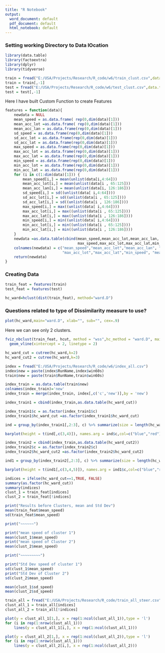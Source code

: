 ```yaml
---
title: "R Notebook"
output:
  word_document: default
  pdf_document: default
  html_notebook: default
---
```


### Setting working Directory to Data lOcation

```r
library(data.table)
library(factoextra)
library(dplyr)
library(tidyverse)
```
```r
train = fread("E:/USA/Projects/Research/R_code/w6/train_clust.csv",data.table = T)
train = train[,-1]
test = fread("E:/USA/Projects/Research/R_code/w6/test_clust.csv",data.table = T)
test = test[,-1]
```
Here I have built Custom Function to create Features
```r
features = function(data){
    newdata = NULL
    mean_speed = as.data.frame( rep(0,dim(data)[1]))
    mean_acc_lot =as.data.frame( rep(0,dim(data)[1]))
    mean_acc_lan = as.data.frame(rep(0,dim(data)[1]))
    sd_speed = as.data.frame(rep(0,dim(data)[1]))
    sd_acc_lot = as.data.frame(rep(0,dim(data)[1]))
    sd_acc_lat = as.data.frame(rep(0,dim(data)[1]))
    max_speed = as.data.frame(rep(0,dim(data)[1]))
    max_acc_lot = as.data.frame(rep(0,dim(data)[1]))
    max_acc_lat = as.data.frame(rep(0,dim(data)[1]))
    min_speed = as.data.frame(rep(0,dim(data)[1]))
    min_acc_lot = as.data.frame(rep(0,dim(data)[1]))
    min_acc_lat = as.data.frame(rep(0,dim(data)[1]))
    for (i in c(1:dim(data)[1])) {
        mean_speed[i,] = mean(unlist(data[i,4:64]))
        mean_acc_lot[i,] = mean(unlist(data[i , 65:125]))
        mean_acc_lan[i,] = mean(unlist(data[i, 126:186]))
        sd_speed[i,] = sd((unlist(data[ i,4:64])))
        sd_acc_lot[i,] = sd((unlist(data[i , 65:125])))
        sd_acc_lat[i,] = sd((unlist(data[i , 126:186])))
        max_speed[i,] = max((unlist(data[ i,4:64])))
        max_acc_lot[i,] = max((unlist(data[i , 65:125])))
        max_acc_lat[i,] = max((unlist(data[i , 126:186])))
        min_speed[i,] = min((unlist(data[ i,4:64])))
        min_acc_lot[i,] = min((unlist(data[i , 65:125])))
        min_acc_lat[i,] = min((unlist(data[i , 126:186])))
    }
    newdata =as.data.table(cbind(mean_speed,mean_acc_lot,mean_acc_lan, sd_speed,sd_acc_lot,sd_acc_lat,
                                 max_speed,max_acc_lot,max_acc_lat,min_speed,mean_acc_lot,mean_acc_lan))
    colnames(newdata) = c("mean_speed","mean_acc_lot","mean_acc_lan", "sd_speed","sd_acc_lot","sd_acc_lat","max_speed",
                          "max_acc_lot","max_acc_lat","min_speed", "mean_acc_lot","mean_acc_lan")
    return(newdata)
}
```
### Creating Data

```r
train_feat = features(train)
test_feat = features(test)
```

```r
hc_ward=hclust(dist(train_feat), method="ward.D")
```
### Questions related to type of Dissimilarity measure to use?

```r

plot(hc_ward,main="ward.D", xlab="", sub="", cex=.9)

```
Here we can see only 2 clusters.
```r
fviz_nbclust(train_feat, hcut, method = "wss",hc_method = "ward.D", main = "Ward.D") +
  geom_vline(xintercept = 2, linetype = 2)
```
```r
hc_ward_cut = cutree(hc_ward,k=2)
hc_ward_cut2 = cutree(hc_ward,k=3)
```


```r
index = fread("E:/USA/Projects/Research/R_code/w6/index_all.csv")
index$new = paste(index$RunName,index$win60s)
train$new = paste(train$RunName,train$win60s)

index_train = as.data.table(train$new)
colnames(index_train)='new'
index_train = merge(index_train, index[,c('c','new')],by = 'new')

index_train1 = cbind(index_train,as.data.table(hc_ward_cut))

```
```r
index_train1$c = as.factor(index_train1$c)
index_train1$hc_ward_cut =as.factor(index_train1$hc_ward_cut)
```

```r
ind = group_by(index_train1[,2:3], c) %>% summarize(size = length(hc_ward_cut), frq1 = summary(hc_ward_cut)[1],frq2 = summary(hc_ward_cut)[2])

barplot(height = t(ind[,c(3,4)]), names.arg = ind$c,col=c("blue","red"),legend.text = c("1","2"),args.legend = list(x = "topleft"),axisnames = T,cex.names = 0.5)

```

```r
index_train2 = cbind(index_train,as.data.table(hc_ward_cut2))
index_train2$c = as.factor(index_train2$c)
index_train2$hc_ward_cut2 =as.factor(index_train2$hc_ward_cut2)
```

```r
ind1 = group_by(index_train2[,2:3], c) %>% summarize(size = length(hc_ward_cut2), frq1 = summary(hc_ward_cut2)[1],frq2 = summary(hc_ward_cut2)[2],frq3 = summary(hc_ward_cut2)[3])

barplot(height = t(ind1[,c(3,4,5)]), names.arg = ind1$c,col=c("blue","red","green"),legend.text = c("1","2","3"),args.legend = list(x = "topleft"),axisnames = T,cex.names = 0.5)
```

```r
indices = ifelse(hc_ward_cut==1,TRUE, FALSE)
summary(as.factor(hc_ward_cut))
summary(indices)
clust_1 = train_feat[indices]
clust_2 = train_feat[!indices]

```

```r
print("Results before Clusters, mean and Std Dev")
mean(train_feat$mean_speed)
sd(train_feat$mean_speed)

print("~~~~~~")

print("mean speed of cluster 1")
mean(clust_1$mean_speed)
print("mean speed of Cluster 2")
mean(clust_2$mean_speed)

print("~~~~~~~~~")

print("Std Dev speed of cluster 1")
sd(clust_1$mean_speed)
print("Std Dev of Cluster 2")
sd(clust_2$mean_speed)

mean(clust_1$sd_speed)
mean(clust_2$sd_speed)
```

```r
train_all = fread("E:/USA/Projects/Research/R_code/train_all_steer.csv",data.table = T)[,5:65]
clust_all_1 = train_all[indices]
clust_all_2 = train_all[!indices]
```

```r
plot(y = clust_all_1[1,], x = rep(1:ncol(clust_all_1)),type = 'l')
for (i in rep(1:nrow(clust_all_1)))
    lines(y = clust_all_1[i,], x = rep(1:ncol(clust_all_1)))
```
```r
plot(y = clust_all_2[1,], x = rep(1:ncol(clust_all_2)),type = 'l')
for (i in rep(1:nrow(clust_all_1)))
    lines(y = clust_all_2[i,], x = rep(1:ncol(clust_all_2)))
```


